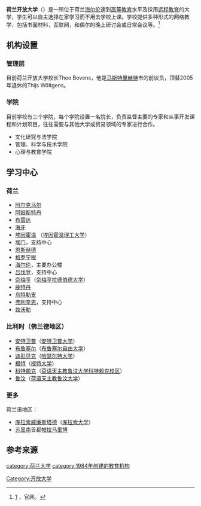 {{Infobox University 
|image = Open Universiteit.jpeg
|name = 荷兰开放大学<br>Open University of the Netherlands
|city = [[海尔伦|海尔伦]]
|country = {{NLD}}
|established = 1984
|students = 19,064
|faculty = 700
|website = [http://www.ou.nl  www.ou.nl]
|type = [[远程教育|远程教育]]大学
}}
'''荷兰开放大学'''（{{lang-nl|Open Universiteit}}）是一所位于荷兰[[海尔伦|海尔伦]]達到[[高等教育|高等教育]]水平及採用[[远程教育|远程教育]]的大学，学生可以自主选择在家学习而不用去学校上课。学校提供多种形式的网络教学，包括书面材料，互联网，和偶尔的晚上研讨会或日常会议等。<ref>[https://www.ou.nl/web/over-ons/het-onderwijs-van-de-open-universiteit] {{Wayback|url=https://www.ou.nl/web/over-ons/het-onderwijs-van-de-open-universiteit |date=20160902123705 }}，官网。</ref>

== 机构设置 ==
===管理层===
目前荷兰开放大学校长Theo Bovens，他是[[马斯特里赫特|马斯特里赫特]]市的前议员，顶替2005年退休的Thijs Wöltgens。

===学院===
目前学校有三个学院，每个学院设置一名院长，负责监督主要的专家和从事开发课程和计划项目，往往需要与其他大学或贸易领域的专家进行合作。
*文化研究与法学院
*管理、科学与技术学院
*心理与教育学院

== 学习中心 ==
===荷兰===
* [[阿尔克马尔|阿尔克马尔]]
* [[阿姆斯特丹|阿姆斯特丹]]
* [[布雷达|布雷达]]
* [[海牙|海牙]]
* [[埃因霍温|埃因霍温]] （[[埃因霍温理工大学|埃因霍温理工大学]]）
* [[埃门_(荷兰)|埃门]]，支持中心
* [[恩斯赫德|恩斯赫德]]
* [[格罗宁根|格罗宁根]]
* [[海尔伦|海尔伦]]，主要办公楼
* [[吕伐登|吕伐登]]，支持中心
* [[奈梅亨|奈梅亨]]（[[奈梅亨拉德伯德大学|奈梅亨拉德伯德大学]]）
* [[鹿特丹|鹿特丹]]
* [[乌特勒支|乌特勒支]]
* [[弗利辛恩|弗利辛恩]]，支持中心
* [[兹沃勒|兹沃勒]]

===比利时（佛兰德地区）===
* [[安特卫普|安特卫普]]（[[安特卫普大学|安特卫普大学]]）
* [[布鲁塞尔|布鲁塞尔]]（[[布鲁塞尔自由大学_(荷语区)|布鲁塞尔自由大学]]）
* [[迪彭贝克|迪彭贝克]]（[[哈瑟尔特大学|哈瑟尔特大学]]）
* [[根特|根特]]（[[根特大学|根特大学]]）
* [[科特赖克|科特赖克]]（[[荷语天主教鲁汶大学科特赖克校区|荷语天主教鲁汶大学科特赖克校区]]）
* [[鲁汶|鲁汶]]（[[荷语天主教鲁汶大学|荷语天主教鲁汶大学]]）

===更多===
荷兰语地区：
* [[库拉索|库拉索]][[威廉斯塔德|威廉斯塔德]]（[[库拉索大学|库拉索大学]]）
* [[苏里南|苏里南]]首都[[帕拉马里博|帕拉马里博]]

== 参考来源 ==
{{Reflist}}

{{荷兰的大学}}

{{Authority control}}
[[category:荷兰大学|category:荷兰大学]]
[[category:1984年创建的教育机构|category:1984年创建的教育机构]]
[[Category:开放大学|Category:开放大学]]
